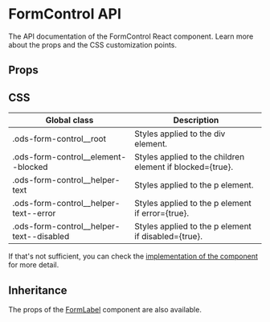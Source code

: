 
<Meta title="Components/Forms/FormControl" component={FormControl} />

# FormControl API

The API documentation of the FormControl React component. Learn more about the props and the CSS customization points.

## Props

<ArgsTable of="." />

## CSS

| Global class                               | Description                                               |
| ------------------------------------------ | --------------------------------------------------------- |
| .ods-form-control\_\_root                  | Styles applied to the div element.                        |
| .ods-form-control\_\_element--blocked      | Styles applied to the children element if blocked={true}. |
| .ods-form-control\_\_helper-text           | Styles applied to the p element.                          |
| .ods-form-control\_\_helper-text--error    | Styles applied to the p element if error={true}.          |
| .ods-form-control\_\_helper-text--disabled | Styles applied to the p element if disabled={true}.       |

If that's not sufficient, you can check the [implementation of the component](https://github.com/ocean-ds/ocean-web/blob/master/packages/ocean-react/src/FormControl/FormControl.tsx) for more detail.

## Inheritance

The props of the [FormLabel](?path=/docs/components-formlabel--page) component are also available.
